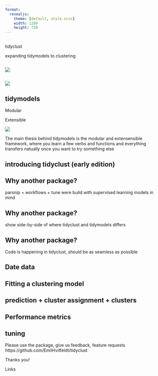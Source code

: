 ```yaml
---
format: 
  revealjs:
    theme: [default, style.scss]
    width: 1280
    height: 720
---
```


## {background-iframe="boids/index.html"}


::: {.r-fit-text .title-background}
tidyclust
:::

::: {.r-fit-text .title-background}
expanding tidymodels to clustering
:::

## 

<!--
------------------ opening hook
-->

![](images/classical-ml-new.png){fig-align="center"}

## 

![](images/classical-ml-annotated-new.png){fig-align="center"}

## tidymodels

<!--
------------------ governing idea
-->

Modular

Extensible

![](rawpixel/beach-branch.png){.absolute top=0 right=-250}


<!--
Learn a few verbs -> opens your toolset a lot
-->

::: notes
The main thesis behind tidymodels is the modular and extensensible framework, where you learn a few verbs and functions and everything transfers natually once you want to try something else
:::

## introducing tidyclust (**early** edition)

<!--
------------------ WHY???!!
-->

## Why another package?

parsnip + workflows + tune were build with supervised learning models in mind

## Why another package?

show side-by-side of where tidyclust and tidymodels differs

## Why another package?

Code is happening in tidyclust, should be as seamless as possible

<!--
------------------ support 1
-->

## Date data

## Fitting a clustering model

## prediction + cluster assignment + clusters

<!--
------------------ support 2
-->

## Performance metrics

<!--
------------------ support 3
-->

## tuning

<!--
------------------ Call to action
-->

Please use the package, give us feedback, feature requests
https://github.com/EmilHvitfeldt/tidyclust

<!--
------------------ Close
-->

Thanks you! 

Links
